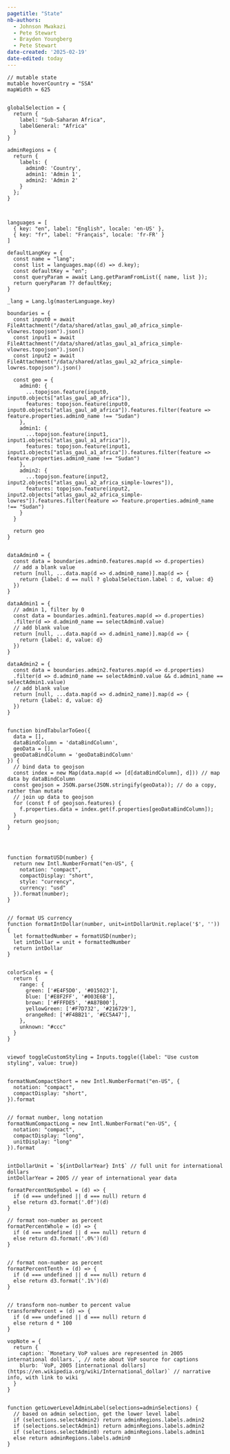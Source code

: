 ```yaml
---
pagetitle: "State"
nb-authors: 
  - Johnson Mwakazi
  - Pete Stewart
  - Brayden Youngberg
  - Pete Stewart
date-created: '2025-02-19'
date-edited: today
---
```


```ojs
// mutable state
mutable hoverCountry = "SSA" 
mapWidth = 625


```

```ojs

globalSelection = {
  return {
    label: "Sub-Saharan Africa",
    labelGeneral: "Africa"
  }
}

adminRegions = {
  return {
    labels: {
      admin0: 'Country',
      admin1: 'Admin 1',
      admin2: 'Admin 2'
    }
  };
}



languages = [
  { key: "en", label: "English", locale: 'en-US' },
  { key: "fr", label: "Français", locale: 'fr-FR' }
]

defaultLangKey = {
  const name = "lang";
  const list = languages.map((d) => d.key);
  const defaultKey = "en";
  const queryParam = await Lang.getParamFromList({ name, list });
  return queryParam ?? defaultKey;
}

_lang = Lang.lg(masterLanguage.key)
```


```ojs

boundaries = {
  const input0 = await FileAttachment("/data/shared/atlas_gaul_a0_africa_simple-vlowres.topojson").json()
  const input1 = await FileAttachment("/data/shared/atlas_gaul_a1_africa_simple-vlowres.topojson").json()
  const input2 = await FileAttachment("/data/shared/atlas_gaul_a2_africa_simple-lowres.topojson").json()

  const geo = {
    admin0: {
      ...topojson.feature(input0, input0.objects["atlas_gaul_a0_africa"]),
      features: topojson.feature(input0, input0.objects["atlas_gaul_a0_africa"]).features.filter(feature => feature.properties.admin0_name !== "Sudan")
    },
    admin1: {
      ...topojson.feature(input1, input1.objects["atlas_gaul_a1_africa"]),
      features: topojson.feature(input1, input1.objects["atlas_gaul_a1_africa"]).features.filter(feature => feature.properties.admin0_name !== "Sudan")
    },
    admin2: {
      ...topojson.feature(input2, input2.objects["atlas_gaul_a2_africa_simple-lowres"]),
      features: topojson.feature(input2, input2.objects["atlas_gaul_a2_africa_simple-lowres"]).features.filter(feature => feature.properties.admin0_name !== "Sudan")
    }
  }
  
  return geo
}


```


```ojs
dataAdmin0 = {
  const data = boundaries.admin0.features.map(d => d.properties)
  // add a blank value
  return [null, ...data.map(d => d.admin0_name)].map(d => {
    return {label: d == null ? globalSelection.label : d, value: d}
  })
}

dataAdmin1 = {
  // admin 1, filter by 0 
  const data = boundaries.admin1.features.map(d => d.properties)
  .filter(d => d.admin0_name == selectAdmin0.value)
  // add blank value
  return [null, ...data.map(d => d.admin1_name)].map(d => {
    return {label: d, value: d}
  })
}

dataAdmin2 = {
  const data = boundaries.admin2.features.map(d => d.properties)
  .filter(d => d.admin0_name == selectAdmin0.value && d.admin1_name == selectAdmin1.value)
  // add blank value
  return [null, ...data.map(d => d.admin2_name)].map(d => {
    return {label: d, value: d}
  })
}


```




```ojs
function bindTabularToGeo({
  data = [],
  dataBindColumn = 'dataBindColumn',
  geoData = [],
  geoDataBindColumn = 'geoDataBindColumn'
}) {
  // bind data to geojson
  const index = new Map(data.map(d => [d[dataBindColumn], d])) // map data by dataBindColumn
  const geojson = JSON.parse(JSON.stringify(geoData)); // do a copy, rather than mutate
  // join up data to geojson
  for (const f of geojson.features) {
    f.properties.data = index.get(f.properties[geoDataBindColumn]);
  }
  return geojson;
}




```


```ojs

function formatUSD(number) {
  return new Intl.NumberFormat("en-US", {
    notation: "compact",
    compactDisplay: "short",
    style: "currency",
    currency: "usd"
  }).format(number);
}


```


```ojs

// format US currency
function formatIntDollar(number, unit=intDollarUnit.replace('$', '')) {
  let formattedNumber = formatUSD(number);
  let intDollar = unit + formattedNumber
  return intDollar
}


```


```ojs

colorScales = {
  return {
    range: {
      green: ['#E4F5D0', '#015023'],
      blue: ['#E8F2FF', '#003E6B'],
      brown: ['#FFFDE5', '#A87B00'],
      yellowGreen: ['#F7D732', '#216729'],
      orangeRed: ['#F4BB21', '#EC5A47'],
    },
    unknown: "#ccc"
  }
}


```



```ojs
viewof toggleCustomStyling = Inputs.toggle({label: "Use custom styling", value: true})


```



```ojs
formatNumCompactShort = new Intl.NumberFormat("en-US", {
  notation: "compact",
  compactDisplay: "short",
}).format


```


```ojs
// format number, long notation
formatNumCompactLong = new Intl.NumberFormat("en-US", {
  notation: "compact",
  compactDisplay: "long",
  unitDisplay: "long"
}).format


```


```ojs

intDollarUnit = `${intDollarYear} Int$` // full unit for international dollars
intDollarYear = 2005 // year of international year data

formatPercentNoSymbol = (d) => {
  if (d === undefined || d === null) return d
  else return d3.format('.0f')(d)
}

// format non-number as percent
formatPercentWhole = (d) => {
  if (d === undefined || d === null) return d
  else return d3.format('.0%')(d)
}


// format non-number as percent
formatPercentTenth = (d) => {
  if (d === undefined || d === null) return d
  else return d3.format('.1%')(d)
}


// transform non-number to percent value
transformPercent = (d) => {
  if (d === undefined || d === null) return d
  else return d * 100
}

vopNote = {
  return {
    caption: `Monetary VoP values are represented in 2005 international dollars.`, // note about VoP source for captions
    blurb: `VoP, 2005 [international dollars](https://en.wikipedia.org/wiki/International_dollar)` // narrative info, with link to wiki
  }
}


function getLowerLevelAdminLabel(selections=adminSelections) {
  // based on admin selection, get the lower level label 
  if (selections.selectAdmin2) return adminRegions.labels.admin2
  if (selections.selectAdmin1) return adminRegions.labels.admin2
  if (selections.selectAdmin0) return adminRegions.labels.admin1
  else return adminRegions.labels.admin0
}

```
